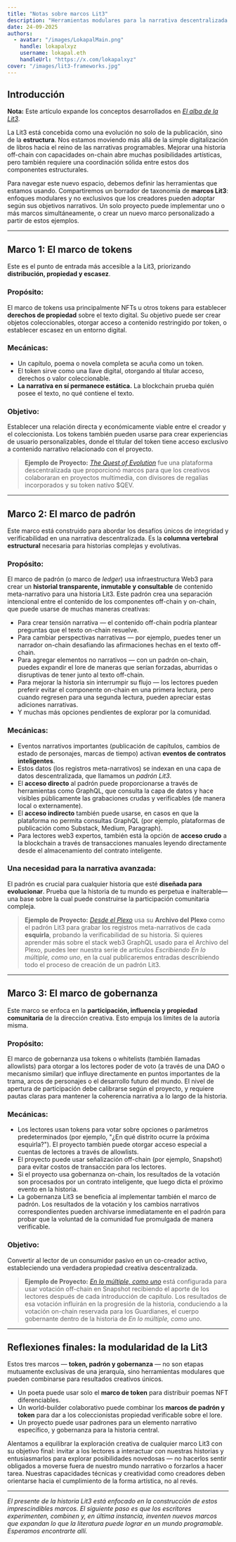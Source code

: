 ```yaml
---
title: "Notas sobre marcos Lit3"
description: "Herramientas modulares para la narrativa descentralizada."
date: 24-09-2025
authors:
  - avatar: "/images/LokapalMain.png"
    handle: lokapalxyz
    username: lokapal.eth
    handleUrl: "https://x.com/lokapalxyz"
cover: "/images/lit3-frameworks.jpg"
---
```


## Introducción

**Nota:** Este artículo expande los conceptos desarrollados en [*El alba de la Lit3*](https://www.lokapal.xyz/es/thoughtchain/the-dawn-of-lit3).

La Lit3 está concebida como una evolución no solo de la publicación, sino de la **estructura**. Nos estamos moviendo más allá de la simple digitalización de libros hacia el reino de las narrativas programables. Mejorar una historia off-chain con capacidades on-chain abre muchas posibilidades artísticas, pero también requiere una coordinación sólida entre estos dos componentes estructurales.

Para navegar este nuevo espacio, debemos definir las herramientas que estamos usando. Compartiremos un borrador de taxonomía de **marcos Lit3**: enfoques modulares y no exclusivos que los creadores pueden adoptar según sus objetivos narrativos. Un solo proyecto puede implementar uno o más marcos simultáneamente, o crear un nuevo marco personalizado a partir de estos ejemplos.

---

## Marco 1: El marco de tokens

Este es el punto de entrada más accesible a la Lit3, priorizando **distribución, propiedad y escasez**.

### Propósito:
El marco de tokens usa principalmente NFTs u otros tokens para establecer **derechos de propiedad** sobre el texto digital. Su objetivo puede ser crear objetos coleccionables, otorgar acceso a contenido restringido por token, o establecer escasez en un entorno digital.

### Mecánicas:
* Un capítulo, poema o novela completa se acuña como un token.
* El token sirve como una llave digital, otorgando al titular acceso, derechos o valor coleccionable.
* **La narrativa en sí permanece estática.** La blockchain prueba quién posee el texto, no qué contiene el texto.

### Objetivo:
Establecer una relación directa y económicamente viable entre el creador y el coleccionista. Los tokens también pueden usarse para crear experiencias de usuario personalizables, donde el titular del token tiene acceso exclusivo a contenido narrativo relacionado con el proyecto.

> **Ejemplo de Proyecto:** [*The Quest of Evolution*](https://www.thequestofevolution.com/) fue una plataforma descentralizada que proporcionó marcos para que los creativos colaboraran en proyectos multimedia, con divisores de regalías incorporados y su token nativo $QEV.

---

## Marco 2: El marco de padrón

Este marco está construido para abordar los desafíos únicos de integridad y verificabilidad en una narrativa descentralizada. Es la **columna vertebral estructural** necesaria para historias complejas y evolutivas.

### Propósito:
El marco de padrón (o marco de *ledger*) usa infraestructura Web3 para crear un **historial transparente, inmutable y consultable** de contenido meta-narrativo para una historia Lit3. Este padrón crea una separación intencional entre el contenido de los componentes off-chain y on-chain, que puede usarse de muchas maneras creativas:
- Para crear tensión narrativa — el contenido off-chain podría plantear preguntas que el texto on-chain resuelve.
- Para cambiar perspectivas narrativas — por ejemplo, puedes tener un narrador on-chain desafiando las afirmaciones hechas en el texto off-chain.
- Para agregar elementos no narrativos — con un padrón on-chain, puedes expandir el lore de maneras que serían forzadas, aburridas o disruptivas de tener junto al texto off-chain.
- Para mejorar la historia sin interrumpir su flujo — los lectores pueden preferir evitar el componente on-chain en una primera lectura, pero cuando regresen para una segunda lectura, pueden apreciar estas adiciones narrativas.
- Y muchas más opciones pendientes de explorar por la comunidad.

### Mecánicas:
* Eventos narrativos importantes (publicación de capítulos, cambios de estado de personajes, marcas de tiempo) activan **eventos de contratos inteligentes**.
* Estos datos (los registros meta-narrativos) se indexan en una capa de datos descentralizada, que llamamos un *padrón Lit3*.
* El **acceso directo** al padrón puede proporcionarse a través de herramientas como GraphQL, que consulta la capa de datos y hace visibles públicamente las grabaciones crudas y verificables (de manera local o externamente).
* El **acceso indirecto** también puede usarse, en casos en que la plataforma no permita consultas GraphQL (por ejemplo, plataformas de publicación como Substack, Medium, Paragraph).
* Para lectores web3 expertos, también está la opción de **acceso crudo** a la blockchain a través de transacciones manuales leyendo directamente desde el almacenamiento del contrato inteligente.

### Una necesidad para la narrativa avanzada:
El padrón es crucial para cualquier historia que esté **diseñada para evolucionar**. Prueba que la historia de tu mundo es perpetua e inalterable—una base sobre la cual puede construirse la participación comunitaria compleja.

> **Ejemplo de Proyecto:** [*Desde el Plexo*](https://www.lokapal.xyz/es/fmao/welcome/from-the-plexus) usa su **Archivo del Plexo** como el padrón Lit3 para grabar los registros meta-narrativos de cada **esquirla**, probando la verificabilidad de su historia. Si quieres aprender más sobre el stack web3 GraphQL usado para el Archivo del Plexo, puedes leer nuestra serie de artículos *Escribiendo En lo múltiple, como uno*, en la cual publicaremos entradas describiendo todo el proceso de creación de un padrón Lit3.

---

## Marco 3: El marco de gobernanza

Este marco se enfoca en la **participación, influencia y propiedad comunitaria** de la dirección creativa. Esto empuja los límites de la autoría misma.

### Propósito:
El marco de gobernanza usa tokens o whitelists (también llamadas allowlists) para otorgar a los lectores poder de voto (a través de una DAO o mecanismo similar) que influye directamente en puntos importantes de la trama, arcos de personajes o el desarrollo futuro del mundo. El nivel de apertura de participación debe calibrarse según el proyecto, y requiere pautas claras para mantener la coherencia narrativa a lo largo de la historia.

### Mecánicas:
* Los lectores usan tokens para votar sobre opciones o parámetros predeterminados (por ejemplo, "¿En qué distrito ocurre la próxima esquirla?"). El proyecto también puede otorgar acceso especial a cuentas de lectores a través de allowlists.
* El proyecto puede usar señalización off-chain (por ejemplo, Snapshot) para evitar costos de transacción para los lectores.
* Si el proyecto usa gobernanza on-chain, los resultados de la votación son procesados por un contrato inteligente, que luego dicta el próximo evento en la historia.
* La gobernanza Lit3 se beneficia al implementar también el marco de padrón. Los resultados de la votación y los cambios narrativos correspondientes pueden archivarse inmediatamente en el padrón para probar que la voluntad de la comunidad fue promulgada de manera verificable.

### Objetivo:
Convertir al lector de un consumidor pasivo en un co-creador activo, estableciendo una verdadera propiedad creativa descentralizada.

> **Ejemplo de Proyecto:** [*En lo múltiple, como uno*](https://www.lokapal.xyz/es/fmao/welcome/introduction) está configurada para usar votación off-chain en Snapshot recibiendo el aporte de los lectores después de cada introducción de capítulo. Los resultados de esa votación influirán en la progresión de la historia, conduciendo a la votación on-chain reservada para los Guardianes, el cuerpo gobernante dentro de la historia de *En lo múltiple, como uno*.

---

## Reflexiones finales: la modularidad de la Lit3

Estos tres marcos — **token, padrón y gobernanza** — no son etapas mutuamente exclusivas de una jerarquía, sino herramientas modulares que pueden combinarse para resultados creativos únicos.

* Un poeta puede usar solo el **marco de token** para distribuir poemas NFT diferenciables.
* Un world-builder colaborativo puede combinar los **marcos de padrón y token** para dar a los coleccionistas propiedad verificable sobre el lore.
* Un proyecto puede usar padrones para un elemento narrativo específico, y gobernanza para la historia central.

Alentamos a equilibrar la exploración creativa de cualquier marco Lit3 con su objetivo final: invitar a los lectores a interactuar con nuestras historias y entusiasmarlos para explorar posibilidades novedosas — no hacerlos sentir obligados a moverse fuera de nuestro mundo narrativo o forzarlos a hacer tarea. Nuestras capacidades técnicas y creatividad como creadores deben orientarse hacia el cumplimiento de la forma artística, no al revés.

---

*El presente de la historia Lit3 está enfocado en la construcción de estos imprescindibles marcos. El siguiente paso es que los escritores experimenten, combinen y, en última instancia, inventen nuevos marcos que expandan lo que la literatura puede lograr en un mundo programable. Esperamos encontrarte allí.*